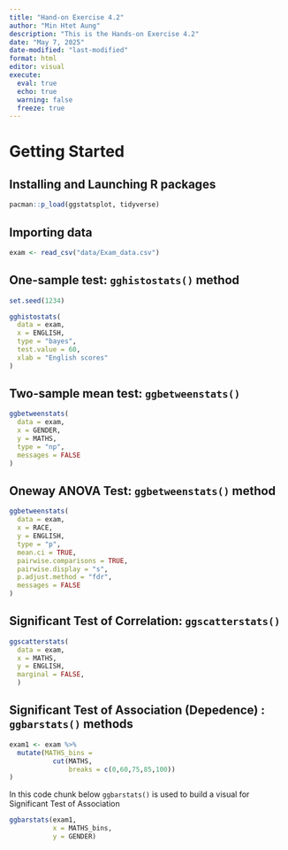 ```yaml
---
title: "Hand-on Exercise 4.2"
author: "Min Htet Aung"
description: "This is the Hands-on Exercise 4.2" 
date: "May 7, 2025"
date-modified: "last-modified"
format: html
editor: visual
execute: 
  eval: true
  echo: true
  warning: false
  freeze: true
---
```


# Getting Started

## Installing and Launching R packages

```r
pacman::p_load(ggstatsplot, tidyverse)
```


## Importing data

```r
exam <- read_csv("data/Exam_data.csv")
```


## One-sample test: `gghistostats()` method

```r
set.seed(1234)

gghistostats(
  data = exam,
  x = ENGLISH,
  type = "bayes",
  test.value = 60,
  xlab = "English scores"
)
```


## Two-sample mean test: `ggbetweenstats()`

```r
ggbetweenstats(
  data = exam,
  x = GENDER, 
  y = MATHS,
  type = "np",
  messages = FALSE
)
```


## Oneway ANOVA Test: `ggbetweenstats()` method

```r
ggbetweenstats(
  data = exam,
  x = RACE, 
  y = ENGLISH,
  type = "p",
  mean.ci = TRUE, 
  pairwise.comparisons = TRUE, 
  pairwise.display = "s",
  p.adjust.method = "fdr",
  messages = FALSE
)
```


## Significant Test of Correlation: `ggscatterstats()`

```r
ggscatterstats(
  data = exam,
  x = MATHS,
  y = ENGLISH,
  marginal = FALSE,
  )
```


## Significant Test of Association (Depedence) : `ggbarstats()` methods

```r
exam1 <- exam %>% 
  mutate(MATHS_bins = 
           cut(MATHS, 
               breaks = c(0,60,75,85,100))
)
```

In this code chunk below `ggbarstats()` is used to build a visual for Significant Test of Association

```r
ggbarstats(exam1, 
           x = MATHS_bins, 
           y = GENDER)
```
